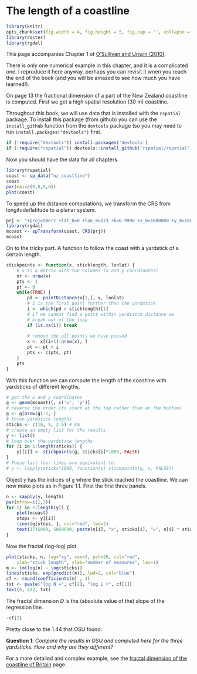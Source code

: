 # The length of a coastline

```r
library(knitr)
opts_chunk$set(fig.width = 4, fig.height = 5, fig.cap = '', collapse = TRUE)
library(raster)
library(rgdal)
```

This page accompanies Chapter 1 of [O'Sullivan and Unwin (2010)](https://www.wiley.com/en-us/Geographic+Information+Analysis%2C+2nd+Edition-p-9780470288573). 

There is only one numerical example in this chapter, and it is a complicated one. I reproduce it here anyway, perhaps you can revisit it wnen you reach the end of the book (and you will be amazed to see how much you have learned!).

On page 13 the fractional dimension of a part of the New Zealand coastline is computed. First we get a high spatial resolution (30 m) coastline. 

Throughout this book, we will use data that is installed with the `rspatial` package. To install this package (from github) you can use the `install_github` function from the `devtools` package (so you may need to run `install.packages("devtools")` first.

```r
if (!require("devtools")) install.packages('devtools')
if (!require("rspatial")) devtools::install_github('rspatial/rspatial')
```

Now you should have the data for all chapters. 

```r
library(rspatial)
coast <- sp_data("nz_coastline")
coast
par(mai=c(0,0,0,0))
plot(coast)
```

To speed up the distance computations, we transform the CRS from longitude/latitude to a planar system. 

```r
prj <- "+proj=tmerc +lat_0=0 +lon_0=173 +k=0.9996 +x_0=1600000 +y_0=10000000 +ellps=GRS80 +towgs84=0,0,0,0,0,0,0 +units=m"
library(rgdal)
mcoast <- spTransform(coast, CRS(prj)) 
mcoast
```

On to the tricky part. A function to follow the coast with a yardstick of a certain length.

```r
stickpoints <- function(x, sticklength, lonlat) {
	# x is a matrix with two columns (x and y coordinates)
	nr <- nrow(x)
	pts <- 1
	pt <- 0
	while(TRUE) {
		pd <- pointDistance(x[1,], x, lonlat)
		# i is the first point further than the yardstick
		i <- which(pd > sticklength)[1]
		# if we cannot find a point within yardsitck distance we 
		# break out of the loop
		if (is.na(i)) break
		
		# remove the all points we have passed
		x <- x[(i+1):nrow(x), ]
		pt <- pt + i
		pts <- c(pts, pt)
	}
	pts
}
```

With this function we can compute the length of the coastline with yardsticks of different lengths. 

```r
# get the x and y coordinates
g <- geom(mcoast)[, c('x', 'y')]
# reverse the order (to start at the top rather than at the bottom)
g <- g[nrow(g):1, ]
# three yardstick lengths
sticks <- c(10, 5, 2.5) # km
# create an empty list for the results
y <- list()
# loop over the yardstick lengths
for (i in 1:length(sticks)) {
	y[[i]] <- stickpoints(g, sticks[i]*1000, FALSE)
}
# These last four lines are equivalent to:
# y <- lapply(sticks*1000, function(s) stickpoints(g, s, FALSE))
```

Object `y` has the indices of `g` where the stick reached the coastline. 
We can now make plots as in Figure 1.1. First the first three panels. 

```r
n <- sapply(y, length)
par(mfrow=c(1,3))
for (i in 1:length(y)) {
	plot(mcoast)
	stops <- y[[i]]
	lines(g[stops, ], col="red", lwd=2)
	text(1715000, 5860000, paste(n[i], "x", sticks[i], "=", n[i] * sticks[i], "km"), cex=1.5) 
}
```


Now the fractal (log-log) plot. 

```r
plot(sticks, n, log="xy", cex=3, pch=20, col="red", 
	xlab="stick length", ylab="number of measures", las=1)
m <- lm(log(n) ~ log(sticks))
lines(sticks, exp(predict(m)), lwd=2, col="blue")
cf <- round(coefficients(m) , 3)
txt <- paste("log N =", cf[2], "log L +", cf[1])
text(6, 222, txt)
```

The fractal dimension *D* is the (absolute value of the) slope of the regression line.

```r
-cf[2]
```

Pretty close to the 1.44 that OSU found. 

__Question 1__: *Compare the results in OSU and computed here for the three yardsticks. How and why are they different?*



For a more detailed and complex example, see the [fractal dimension of the coastline of Britain](https://rspatial.org/cases/2-coastline.html) page. 